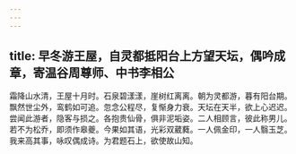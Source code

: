 ```yaml
---
---
---
```

title: 早冬游王屋，自灵都抵阳台上方望天坛，偶吟成章，寄温谷周尊师、中书李相公
---



霜降山水清，王屋十月时。石泉碧漾漾，崖树红离离。朝为灵都游，暮有阳台期。飘然世尘外，鸾鹤如可追。忽念公程尽，复惭身力衰。天坛在天半，欲上心迟迟。尝闻此游者，隐客与损之。各抱贵仙骨，俱非泥垢姿。二人相顾言，彼此称男儿。若不为松乔，即须作皋夔。今果如其语，光彩双葳蕤。一人佩金印，一人翳玉芝。我来高其事，咏叹偶成诗。为君题石上，欲使故山知。